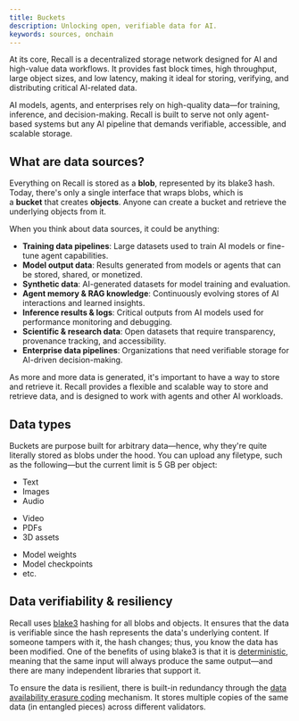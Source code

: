 ```yaml
---
title: Buckets
description: Unlocking open, verifiable data for AI.
keywords: sources, onchain
---
```


At its core, Recall is a decentralized storage network designed for AI and high-value data
workflows. It provides fast block times, high throughput, large object sizes, and low latency,
making it ideal for storing, verifying, and distributing critical AI-related data.

AI models, agents, and enterprises rely on high-quality data—for training, inference, and
decision-making. Recall is built to serve not only agent-based systems but any AI pipeline that
demands verifiable, accessible, and scalable storage.

## What are data sources?

Everything on Recall is stored as a **blob**, represented by its blake3 hash. Today, there's only a
single interface that wraps blobs, which is a **bucket** that creates **objects**. Anyone can create
a bucket and retrieve the underlying objects from it.

When you think about data sources, it could be anything:

- **Training data pipelines**: Large datasets used to train AI models or fine-tune agent
  capabilities.
- **Model output data**: Results generated from models or agents that can be stored, shared, or
  monetized.
- **Synthetic data**: AI-generated datasets for model training and evaluation.
- **Agent memory & RAG knowledge**: Continuously evolving stores of AI interactions and learned
  insights.
- **Inference results & logs**: Critical outputs from AI models used for performance monitoring and
  debugging.
- **Scientific & research data**: Open datasets that require transparency, provenance tracking, and
  accessibility.
- **Enterprise data pipelines**: Organizations that need verifiable storage for AI-driven
  decision-making.

As more and more data is generated, it's important to have a way to store and retrieve it. Recall
provides a flexible and scalable way to store and retrieve data, and is designed to work with agents
and other AI workloads.

## Data types

Buckets are purpose built for arbitrary data—hence, why they're quite literally stored as blobs
under the hood. You can upload any filetype, such as the following—but the current limit is 5 GB per
object:

<div className="grid grid-cols-3 gap-4">
<div>

- Text
- Images
- Audio

</div>
<div>

- Video
- PDFs
- 3D assets

</div>
<div>

- Model weights
- Model checkpoints
- etc.

</div>
</div>

## Data verifiability & resiliency

Recall uses [blake3](https://en.wikipedia.org/wiki/BLAKE_(hash_function)) hashing for all blobs
and objects. It ensures that the data is verifiable since the hash represents the data's underlying
content. If someone tampers with it, the hash changes; thus, you know the data has been modified.
One of the benefits of using blake3 is that it is
[deterministic](https://en.wikipedia.org/wiki/Deterministic_algorithm), meaning that the same input
will always produce the same output—and there are many independent libraries that support it.

To ensure the data is resilient, there is built-in redundancy through the
[data availability erasure coding](/advanced/protocol/architecture/data-availability) mechanism. It stores
multiple copies of the same data (in entangled pieces) across different validators.
